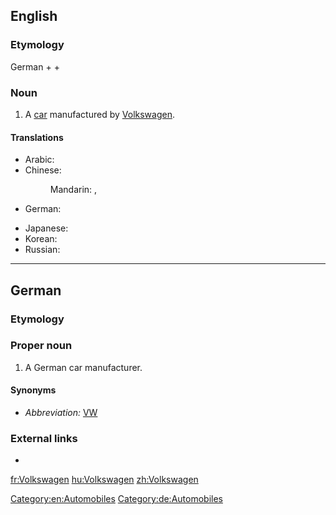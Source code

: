 ==English==

===Etymology===
German {{term|Volk|lang=de}} + {{term|-s-|lang=de}} + {{term|Wagen|lang=de}}

===Noun===
{{en-noun}}

# A [[car]] manufactured by [[w:Volkswagen|Volkswagen]].

====Translations====
{{trans-top|a car manufacturer, a car manufactured by Volkswagen (transliterations)}}
* Arabic: {{t|ar|فولكس واجن|m|tr=fulkswāgin|sc=Arab}}
* Chinese:
*: Mandarin: {{t|cmn|大眾}}, {{t+|cmn|大众|tr=dàzhòng}}
* German: {{t|de|Volkswagen|m}}
{{trans-mid}}
* Japanese: {{t|ja|フォルクスワーゲン|tr=Forukusuwāgen|sc=Jpan}}
* Korean: {{t|ko|폭스바겐|tr=Pokseubagen|sc=Kore}}
* Russian: {{t|ru|Фольксваген|m|tr=Folʹksvágen|sc=Cyrl}}
{{trans-bottom}}

[[Category:en:Automobiles]]

----

==German==
{{wikipedia}}

===Etymology===
{{compound|Volk|t1=people|-s|Wagen|t3=car|lang=de}}

===Proper noun===
{{de-proper noun|m|}}

# A German car manufacturer.
#: {{usex|Ich fahre einen '''Volkswagen.'''|t=I drive a '''Volkswagen.'''|lang=de}}

====Synonyms====
* ''Abbreviation:'' [[VW]]

===External links===
* {{R:Duden}}

[[Category:de:Automobiles]]

[[fr:Volkswagen]]
[[hu:Volkswagen]]
[[zh:Volkswagen]]